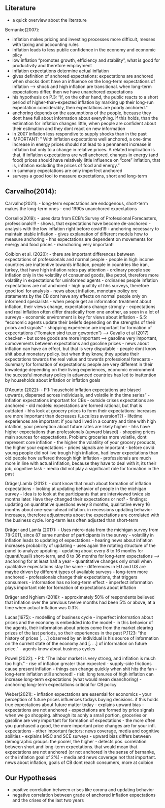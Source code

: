 ## Literature

- a quick overview about the literature

Bernanke(2007):

- inflation makes pricing and investing processes more difficult, messes with taxing and accounting rules
- inflation leads to less public confidence in the economy and economic plicy
- low inflation "promotes growth, efficiency and stability", what is good for productivity and therefore employment
- inflation expectations determine actual inflation
- gives definition of anchored expectations: expectations are anchored when shocks dont have an influence on the long-term expectations of inflation --> shock and high inflation are transitional. when long-term expectations differ, then we have unanchored expectations
- his hypothesis on P.3: "If, on the other hand, the public reacts to a short period of higher-than-expected inflation by marking up their long-run expectation considerably, then expectations are poorly anchored."
- anchoring depends on the assumptions of the people, because they dont have full about information about everything. if this holds, than the estimation for inflation changes little, when people are confident about their estimation and they dont react on new information
- in 2007 inflation less respondive to supply shocks than in the past
- IMPORTANT: " With inflation expectations well anchored, a one-time increase in energy prices should not lead to a pennanent increase in inflation but only to a change in relative prices. A related implication is that, if inflation expectations are well anchored, changes in energy (and food) prices should have relatively little influence on "core" inflation, that is, inflation excluding the prices of food and energy."
- in summary expectations are only imperfect anchored
- surveys a good tool to measure expectations, short and long-term


Carvalho(2014):
- 


Carvalho(2021):
- long-term expectations are endogenous, short-term makes the long-term ones
- end 1990s unanchored expectations


Corsello(2019):
- uses data from ECB’s Survey of Professional Forecasters, professionals!!!
- shows, that expectations have become de-anchored
- analysis with the low inflation right before covid19
- anchoring necessary to maintain stable inflation
- gives explanation of different models how to measure anchoring
- hhs expectations are dependent on movements for energy and food prices
- reanchoring very important!


Coibion et al. (2020):
- there are important differences between expectations of professionals and normal people
- people in high income countries are inattentive towards inflation, people in countries like iran, turkey, that have high inflation rates pay attention
- ordinary people see inflation only in the volatility of consumed goods, like petrol, therefore more volatility in expectations for uninformed agents
- ordinaries people inflation expectations are not anchored
- high qualtity of hhs surveys, therefore good tool for analysis
- news about inflation, monetary policy ore statements by the CB dont have any effects on normal people only on informend specialists
- when people get an information treatment about inflation, their views change, expectations change strongly
- expectations and real inflation often differ drastically from one another, as seen in a lot of surveys
- economic environment is key for views about inflation
- S.5: "economic agents update their beliefs depending on the strengths of their priors and signals"
- shopping experience are important for formation of expecrtations ("Tomaten sind teuer geworden") --> Cavallo et al (2017) checken
- but some goods are more important --> gasoline very important, comovements between expectations and gasoline prices
- news about inflation can have an effect, but that is very disputable
- people dont know shit about monetary policy. but when they know, they update their expectations towards the real value and towards professional forecasts
- Summary for formation of expectations: people are very different in their knwoledge depending on their living experiences, economic environment. the sucessful monetary policy in adavnced countries has led to inattention by households about inflation or inflation goals


D’Acunto (2022):
- P.1:"household inflation expectations are biased upwards, dispersed across individuals, and volatile in the time series"
- Inflation expectations important for CBs
- outside crises expectations are anchored
- old models: expectations are formed rational, but that is outdated
- hhs look at grocery prices to form their expectations: increases are more important than decreases (Luca:loss aversion??)
- lifetime experiences are important: if you had lived in a country and time with high infaltion, your perception about future rates are likely higher
- hhs have higher expectations than professionals (upward biased)
- shopping prices main sources for expectations. Problem: groceries more volatile, dont represent core inflation
- the higher the volatility of your grocery products, the higher your expectations
- prices signals are important
- before covid: young people did not live trough high inflation, had lower expectations than old people how suffered through high inflation
- professionals are much more in line with actual inflation, because they have to deal with it, its their job, cognitive task
- media did not play a significant role for formation in the past


Dräger,Lamla (2012):
- dont know that much about formation of inflation expectations
- looking at updating behavior of people in the michigan survey
- Idea is to look at the participants that are interviewed twice six months later. Have they changed their expectations or not?
- findings: updating on quantitative questions every 8 months, qualitative every 16 months about one-year-ahead inflation. in recessions updating behavior increases, therefore adjustments about the expectations are correlated with the business cycle. long-term less often adjusted than short-term


Dräger and Lamla (2017):
- Uses micro-data from the michigan survey from 78-2011, since 87 same number of participants in the survey
- volatility in inflation leads to updating of expectations
- hearing news about inflation increases probability of updating
- uses again the rotating structure of the panel to analyze updating
- updating about every 8 to 16 months for (quanti/quali) short-term, and 8 to 36 months for long-term expectations --> anchoring for at least half a year
- quantitative changes only small when qualitative expectations stay the same
- differences in EU and US are maybe driven by different types of available surveys
- long-term more anchored
- professionals change their expectations, that triggers consumers
- information has no long-term effect
- imperfect information plays important role for formation of expectations about inflation


Dräger and Nghiem (2018):
- approximately 50% of respondents believed that inflation over the previous twelve months had been 5% or above, at a time when actual inflation was 0.3%.


Lucas(1975):
- modelling of business cycle
- imperfect information about prices and the economy is embedded into the model
- in this behavior of the agents, their information about prices come from the market clearing prizes of the last periods, so their experiences in the past
P.1123: "the history of prices [. . .] observed by an individual is his source of information on the current state of the economy and [. . .] of information on future price."
- agents know about business cycles


Powell(2022):
- P.1: "The labor market is very strong, and inflation is much too high."
- rise of inflation greater than expected
- supply-side frictions cause present inflation
- things can change quickly when shit hits the fan
- long-term inflation still anchored!
- risk: long tenures of high inflation can increase long-term expectations (what would mean deanchoring)
- anchoring long-term expectations critical for CB policy


Weber(2021):
- inflation expectations are essential for economics
- your perception of future prices influences todays buying decisions. if this holds true expectations about future matter today
- explains upward bias
- expectations are not anchored
- expectations are formed by price signals when we go shopping. although its aonly a small portion, groceries or gasoline are very important for formation of expectations
- the more often you purchased a good, the more important price changes are for your infl. expectations
- other important factors: news coverage, media and cognitive abilities
- explains MSC and SCE surveys
- upward bias differs between demographic groups: the poorer, the higher
- detects pos. correlation between short and long-term expectations. that would mean that expectations are not anchored (or not anchored in the sense of bernanke, or the inflation goal of 2%)
- media and news coverage not that important. news about inflation, goals of CB dont reach consumers, more at coibion


## Our Hypotheses

- positive correlation between crises like corona and updating behavior
- negative correlation between grade of anchored inflation expectations and the crises of the last two years
